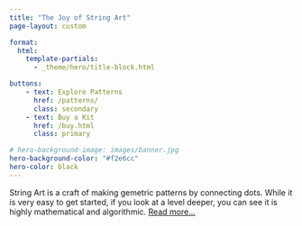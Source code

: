 ```yaml
---
title: "The Joy of String Art"
page-layout: custom

format:
  html:
    template-partials:
      - _theme/hero/title-block.html

buttons:
    - text: Explore Patterns
      href: /patterns/
      class: secondary
    - text: Buy a Kit
      href: /buy.html
      class: primary

# hero-background-image: images/banner.jpg
hero-background-color: "#f2e6cc"
hero-color: black
---
```


::: {.container}

String Art is a craft of making gemetric patterns by connecting dots. While it is very easy to get started, if you look at a level deeper, you can see it is highly mathematical and algorithmic. [Read more...](/about.qmd)


:::